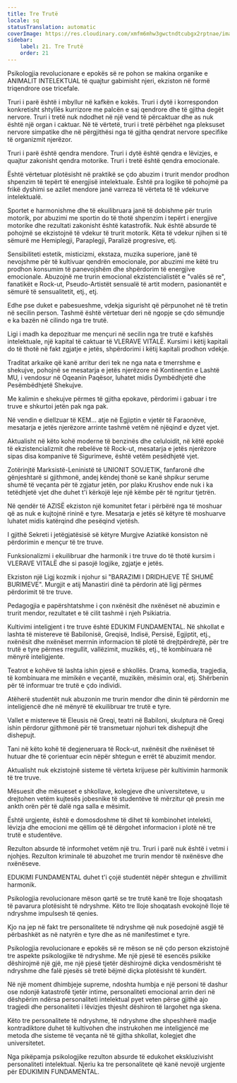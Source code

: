 ```yaml
---
title: Tre Trutë
locale: sq
statusTranslation: automatic
coverImage: https://res.cloudinary.com/xmfm6mhw3gwctndtcubgx2rptnae/image/upload/v1740337243/small_cover_educacion_fundamental_a051170f1c.webp
sidebar:
    label: 21. Tre Trutë
    order: 21
---
```

Psikologjia revolucionare e epokës së re pohon se makina organike e ANIMALIT INTELEKTUAL të quajtur gabimisht njeri, ekziston në formë triqendrore ose tricefale.

Truri i parë është i mbyllur në kafkën e kokës. Truri i dytë i korrespondon konkretisht shtyllës kurrizore me palcën e saj qendrore dhe të gjitha degët nervore. Truri i tretë nuk ndodhet në një vend të përcaktuar dhe as nuk është një organ i caktuar. Në të vërtetë, truri i tretë përbëhet nga pleksuset nervore simpatike dhe në përgjithësi nga të gjitha qendrat nervore specifike të organizmit njerëzor.

Truri i parë është qendra mendore. Truri i dytë është qendra e lëvizjes, e quajtur zakonisht qendra motorike. Truri i tretë është qendra emocionale.

Është vërtetuar plotësisht në praktikë se çdo abuzim i trurit mendor prodhon shpenzim të tepërt të energjisë intelektuale. Është pra logjike të pohojmë pa frikë dyshimi se azilet mendore janë varreza të vërteta të të vdekurve intelektualë.

Sportet e harmonishme dhe të ekuilibruara janë të dobishme për trurin motorik, por abuzimi me sportin do të thotë shpenzim i tepërt i energjive motorike dhe rezultati zakonisht është katastrofik. Nuk është absurde të pohojmë se ekzistojnë të vdekur të trurit motorik. Këta të vdekur njihen si të sëmurë me Hemiplegji, Paraplegji, Paralizë progresive, etj.

Sensibiliteti estetik, misticizmi, ekstaza, muzika superiore, janë të nevojshme për të kultivuar qendrën emocionale, por abuzimi me këtë tru prodhon konsumim të panevojshëm dhe shpërdorim të energjive emocionale. Abuzojnë me trurin emocional ekzistencialistët e "valës së re", fanatikët e Rock-ut, Pseudo-Artistët sensualë të artit modern, pasionantët e sëmurë të sensualitetit, etj., etj.

Edhe pse duket e pabesueshme, vdekja sigurisht që përpunohet në të tretin në secilin person. Tashmë është vërtetuar deri në ngopje se çdo sëmundje e ka bazën në cilindo nga tre trutë.

Ligi i madh ka depozituar me mençuri në secilin nga tre trutë e kafshës intelektuale, një kapital të caktuar të VLERAVE VITALË. Kursimi i këtij kapitali do të thotë në fakt zgjatje e jetës, shpërdorimi i këtij kapitali prodhon vdekje.

Traditat arkaike që kanë arritur deri tek ne nga nata e tmerrshme e shekujve, pohojnë se mesatarja e jetës njerëzore në Kontinentin e Lashtë MU, i vendosur në Oqeanin Paqësor, luhatet midis Dymbëdhjetë dhe Pesëmbëdhjetë Shekujve.

Me kalimin e shekujve përmes të gjitha epokave, përdorimi i gabuar i tre truve e shkurtoi jetën pak nga pak.

Në vendin e diellzuar të KEM... atje në Egjiptin e vjetër të Faraonëve, mesatarja e jetës njerëzore arrinte tashmë vetëm në njëqind e dyzet vjet.

Aktualisht në këto kohë moderne të benzinës dhe celuloidit, në këtë epokë të ekzistencializmit dhe rebelëve të Rock-ut, mesatarja e jetës njerëzore sipas disa kompanive të Sigurimeve, është vetëm pesëdhjetë vjet.

Zotërinjtë Marksistë-Leninistë të UNIONIT SOVJETIK, fanfaronë dhe gënjeshtarë si gjithmonë, andej këndej thonë se kanë shpikur serume shumë të veçanta për të zgjatur jetën, por plaku Krushov ende nuk i ka tetëdhjetë vjet dhe duhet t'i kërkojë leje një këmbe për të ngritur tjetrën.

Në qendër të AZISË ekziston një komunitet fetar i përbërë nga të moshuar që as nuk e kujtojnë rininë e tyre. Mesatarja e jetës së këtyre të moshuarve luhatet midis katërqind dhe pesëqind vjetësh.

I gjithë Sekreti i jetëgjatësisë së këtyre Murgjve Aziatikë konsiston në përdorimin e mençur të tre truve.

Funksionalizmi i ekuilibruar dhe harmonik i tre truve do të thotë kursim i VLERAVE VITALË dhe si pasojë logjike, zgjatje e jetës.

Ekziston një Ligj kozmik i njohur si "BARAZIMI I DRIDHJEVE TË SHUMË BURIMEVE". Murgjit e atij Manastiri dinë ta përdorin atë ligj përmes përdorimit të tre truve.

Pedagogjia e papërshtatshme i çon nxënësit dhe nxënëset në abuzimin e trurit mendor, rezultatet e të cilit tashmë i njeh Psikiatria.

Kultivimi inteligjent i tre truve është EDUKIM FUNDAMENTAL. Në shkollat e lashta të mistereve të Babilonisë, Greqisë, Indisë, Persisë, Egjiptit, etj., nxënësit dhe nxënëset merrnin informacion të plotë të drejtpërdrejtë, për tre trutë e tyre përmes rregullit, vallëzimit, muzikës, etj., të kombinuara në mënyrë inteligjente.

Teatrot e kohëve të lashta ishin pjesë e shkollës. Drama, komedia, tragjedia, të kombinuara me mimikën e veçantë, muzikën, mësimin oral, etj. Shërbenin për të informuar tre trutë e çdo individi.

Atëherë studentët nuk abuzonin me trurin mendor dhe dinin të përdornin me inteligjencë dhe në mënyrë të ekuilibruar tre trutë e tyre.

Vallet e mistereve të Eleusis në Greqi, teatri në Babiloni, skulptura në Greqi ishin përdorur gjithmonë për të transmetuar njohuri tek dishepujt dhe dishepujt.

Tani në këto kohë të degjeneruara të Rock-ut, nxënësit dhe nxënëset të hutuar dhe të çorientuar ecin nëpër shtegun e errët të abuzimit mendor.

Aktualisht nuk ekzistojnë sisteme të vërteta krijuese për kultivimin harmonik të tre truve.

Mësuesit dhe mësueset e shkollave, kolegjeve dhe universiteteve, u drejtohen vetëm kujtesës jobesnike të studentëve të mërzitur që presin me ankth orën për të dalë nga salla e mësimit.

Është urgjente, është e domosdoshme të dihet të kombinohet intelekti, lëvizja dhe emocioni me qëllim që të dërgohet informacion i plotë në tre trutë e studentëve.

Rezulton absurde të informohet vetëm një tru. Truri i parë nuk është i vetmi i njohjes. Rezulton kriminale të abuzohet me trurin mendor të nxënësve dhe nxënëseve.

EDUKIMI FUNDAMENTAL duhet t'i çojë studentët nëpër shtegun e zhvillimit harmonik.

Psikologjia revolucionare mëson qartë se tre trutë kanë tre lloje shoqatash të pavarura plotësisht të ndryshme. Këto tre lloje shoqatash evokojnë lloje të ndryshme impulsesh të qenies.

Kjo na jep në fakt tre personalitete të ndryshme që nuk posedojnë asgjë të përbashkët as në natyrën e tyre dhe as në manifestimet e tyre.

Psikologjia revolucionare e epokës së re mëson se në çdo person ekzistojnë tre aspekte psikologjike të ndryshme. Me një pjesë të esencës psikike dëshirojmë një gjë, me një pjesë tjetër dëshirojmë diçka vendosmërisht të ndryshme dhe falë pjesës së tretë bëjmë diçka plotësisht të kundërt.

Në një moment dhimbjeje supreme, ndoshta humbja e një personi të dashur ose ndonjë katastrofë tjetër intime, personaliteti emocional arrin deri në dëshpërim ndërsa personaliteti intelektual pyet veten përse gjithë ajo tragjedi dhe personaliteti i lëvizjes thjesht dëshiron të largohet nga skena.

Këto tre personalitete të ndryshme, të ndryshme dhe shpeshherë madje kontradiktore duhet të kultivohen dhe instrukohen me inteligjencë me metoda dhe sisteme të veçanta në të gjitha shkollat, kolegjet dhe universitetet.

Nga pikëpamja psikologjike rezulton absurde të edukohet ekskluzivisht personaliteti intelektual. Njeriu ka tre personalitete që kanë nevojë urgjente për EDUKIMIN FUNDAMENTAL.

